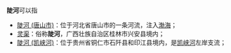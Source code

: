 '''陡河'''可以指
*[[陡河_(唐山市)|陡河 (唐山市)]]：位于河北省唐山市的一条河流，注入[[渤海|渤海]]；
*[[灵渠|灵渠]]：俗称'''陡河'''，广西壮族自治区桂林市兴安县境内；
*[[陡河_(凯峡河)|陡河 (凯峡河)]]：位于贵州省铜仁市石阡县和印江县境内，是[[凯峡河|凯峡河]]左岸支流；
{{disambig|cat=二字河名消歧义|D}}